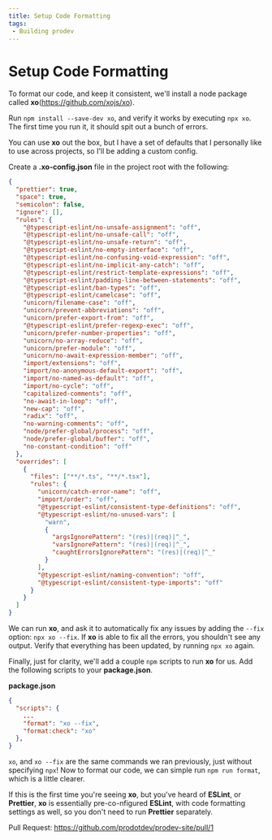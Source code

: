 ```yaml
---
title: Setup Code Formatting
tags: 
 - Building prodev
---
```


# Setup Code Formatting

To format our code, and keep it consistent, we'll install a node package called **xo**(https://github.com/xojs/xo).

Run `npm install --save-dev xo`, and verify it works by executing `npx xo`. The first time you run it, it should spit out a bunch of errors.

You can use **xo** out the box, but I have a set of defaults that I personally like to use across projects, so I'll be adding a custom config.

Create a **.xo-config.json** file in the project root with the following:

```json
{
  "prettier": true,
  "space": true,
  "semicolon": false,
  "ignore": [],
  "rules": {
    "@typescript-eslint/no-unsafe-assignment": "off",
    "@typescript-eslint/no-unsafe-call": "off",
    "@typescript-eslint/no-unsafe-return": "off",
    "@typescript-eslint/no-empty-interface": "off",
    "@typescript-eslint/no-confusing-void-expression": "off",
    "@typescript-eslint/no-implicit-any-catch": "off",
    "@typescript-eslint/restrict-template-expressions": "off",
    "@typescript-eslint/padding-line-between-statements": "off",
    "@typescript-eslint/ban-types": "off",
    "@typescript-eslint/camelcase": "off",
    "unicorn/filename-case": "off",
    "unicorn/prevent-abbreviations": "off",
    "unicorn/prefer-export-from": "off",
    "@typescript-eslint/prefer-regexp-exec": "off",
    "unicorn/prefer-number-properties": "off",
    "unicorn/no-array-reduce": "off",
    "unicorn/prefer-module": "off",
    "unicorn/no-await-expression-member": "off",
    "import/extensions": "off",
    "import/no-anonymous-default-export": "off",
    "import/no-named-as-default": "off",
    "import/no-cycle": "off",
    "capitalized-comments": "off",
    "no-await-in-loop": "off",
    "new-cap": "off",
    "radix": "off",
    "no-warning-comments": "off",
    "node/prefer-global/process": "off",
    "node/prefer-global/buffer": "off",
    "no-constant-condition": "off"
  },
  "overrides": [
    {
      "files": ["**/*.ts", "**/*.tsx"],
      "rules": {
        "unicorn/catch-error-name": "off",
        "import/order": "off",
        "@typescript-eslint/consistent-type-definitions": "off",
        "@typescript-eslint/no-unused-vars": [
          "warn",
          {
            "argsIgnorePattern": "(res)|(req)|^_",
            "varsIgnorePattern": "(res)|(req)|^_",
            "caughtErrorsIgnorePattern": "(res)|(req)|^_"
          }
        ],
        "@typescript-eslint/naming-convention": "off",
        "@typescript-eslint/consistent-type-imports": "off"
      }
    }
  ]
}
```

We can run **xo**, and ask it to automatically fix any issues by adding the `--fix` option: `npx xo --fix`. If **xo** is able to fix all the errors, you shouldn't see any output. Verify that everything has been updated, by running `npx xo` again.

Finally, just for clarity, we'll add a couple `npm` scripts to run **xo** for us. Add the following scripts to your **package.json**.

**package.json**

```json
{
  "scripts": {
    ...
    "format": "xo --fix",
    "format:check": "xo"
  },
}
```

`xo`, and `xo --fix` are the same commands we ran previously, just without specifying `npx`! Now to format our code, we can simple run `npm run format`, which is a little clearer.

If this is the first time you're seeing **xo**, but you've heard of **ESLint**, or **Prettier**, **xo** is essentially pre-co-nfigured **ESLint**, with code formatting settings as well, so you don't need to run **Prettier** separately.

Pull Request: https://github.com/prodotdev/prodev-site/pull/1
  